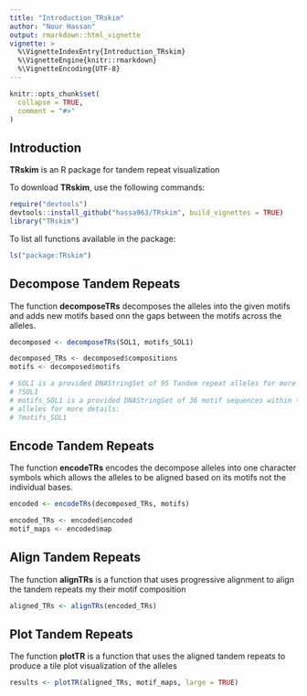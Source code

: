 ```yaml
---
title: "Introduction_TRskim"
author: "Nour Hassan"
output: rmarkdown::html_vignette
vignette: >
  %\VignetteIndexEntry{Introduction_TRskim}
  %\VignetteEngine{knitr::rmarkdown}
  %\VignetteEncoding{UTF-8}
---
```


```r
knitr::opts_chunk$set(
  collapse = TRUE,
  comment = "#>"
)
```

## Introduction 

**TRskim** is an R package for tandem repeat visualization 

To download **TRskim**, use the following commands:

```r
require("devtools")
devtools::install_github("hassa963/TRskim", build_vignettes = TRUE)
library("TRskim")
```

To list all functions available in the package:

```r
ls("package:TRskim")
```
## Decompose Tandem Repeats

The function **decomposeTRs** decomposes the alleles into the given motifs and 
adds new motifs based onn the gaps between the motifs across the alleles.

```r
decomposed <- decomposeTRs(SOL1, motifs_SOL1) 

decomposed_TRs <- decomposed$compositions
motifs <- decomposed$motifs 

# SOL1 is a provided DNAStringSet of 95 Tandem repeat alleles for more details: 
# ?SOL1
# motifs_SOL1 is a provided DNAStringSet of 36 motif sequences within the SOL1 
# alleles for more details:
# ?motifs_SOL1

```

## Encode Tandem Repeats

The function **encodeTRs** encodes the decompose alleles into one character 
symbols which allows the alleles to be aligned based on its motifs not the 
individual bases. 

```r
encoded <- encodeTRs(decomposed_TRs, motifs)

encoded_TRs <- encoded$encoded
motif_maps <- encoded$map

```

## Align Tandem Repeats

The function **alignTRs** is a function that uses progressive alignment to align 
the tandem repeats my their motif composition

```r
aligned_TRs <- alignTRs(encoded_TRs)
```

## Plot Tandem Repeats 

The function **plotTR** is a function that uses the aligned tandem repeats to 
produce a tile plot visualization of the alleles 

```r
results <- plotTR(aligned_TRs, motif_maps, large = TRUE)
```
